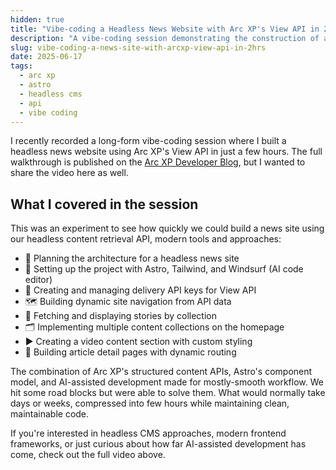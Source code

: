 ```yaml
---
hidden: true
title: "Vibe-coding a Headless News Website with Arc XP's View API in 2 hours"
description: "A vibe-coding session demonstrating the construction of a news website using Arc XP's View API, Astro, and AI-powered tools is presented."
slug: vibe-coding-a-news-site-with-arcxp-view-api-in-2hrs
date: 2025-06-17
tags:
  - arc xp
  - astro
  - headless cms
  - api
  - vibe coding
---
```



I recently recorded a long-form vibe-coding session where I built a headless news website using Arc XP's View API in just a few hours. The full walkthrough is published on the [Arc XP Developer Blog](https://dev.arcxp.com/blog/creating-news-site-with-ai-editor/), but I wanted to share the video here as well.

<YouTube id="17zY9JcWAbI" />

## What I covered in the session

This was an experiment to see how quickly we could build a news site using our headless content retrieval API, modern tools and approaches:

- 🧠 Planning the architecture for a headless news site
- 🚀 Setting up the project with Astro, Tailwind, and Windsurf (AI code editor)
- 🔐 Creating and managing delivery API keys for View API
- 🗺️ Building dynamic site navigation from API data
- 📰 Fetching and displaying stories by collection
- 🗂️ Implementing multiple content collections on the homepage
- ▶️ Creating a video content section with custom styling
- 📜 Building article detail pages with dynamic routing

The combination of Arc XP's structured content APIs, Astro's component model, and AI-assisted development made for mostly-smooth workflow. We hit some road blocks but were able to solve them. What would normally take days or weeks, compressed into few hours while maintaining clean, maintainable code.

If you're interested in headless CMS approaches, modern frontend frameworks, or just curious about how far AI-assisted development has come, check out the full video above.
